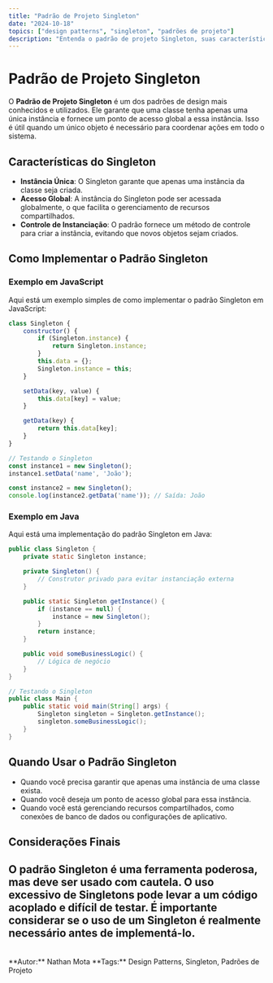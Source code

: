 ```yaml
---
title: "Padrão de Projeto Singleton"
date: "2024-10-18"
topics: ["design patterns", "singleton", "padrões de projeto"]
description: "Entenda o padrão de projeto Singleton, suas características e como implementá-lo em suas aplicações."
---
```


# Padrão de Projeto Singleton

O **Padrão de Projeto Singleton** é um dos padrões de design mais conhecidos e utilizados. Ele garante que uma classe tenha apenas uma única instância e fornece um ponto de acesso global a essa instância. Isso é útil quando um único objeto é necessário para coordenar ações em todo o sistema.

## Características do Singleton

- **Instância Única**: O Singleton garante que apenas uma instância da classe seja criada.
- **Acesso Global**: A instância do Singleton pode ser acessada globalmente, o que facilita o gerenciamento de recursos compartilhados.
- **Controle de Instanciação**: O padrão fornece um método de controle para criar a instância, evitando que novos objetos sejam criados.

## Como Implementar o Padrão Singleton

### Exemplo em JavaScript

Aqui está um exemplo simples de como implementar o padrão Singleton em JavaScript:

```javascript
class Singleton {
    constructor() {
        if (Singleton.instance) {
            return Singleton.instance;
        }
        this.data = {};
        Singleton.instance = this;
    }

    setData(key, value) {
        this.data[key] = value;
    }

    getData(key) {
        return this.data[key];
    }
}

// Testando o Singleton
const instance1 = new Singleton();
instance1.setData('name', 'João');

const instance2 = new Singleton();
console.log(instance2.getData('name')); // Saída: João
```

### Exemplo em Java

Aqui está uma implementação do padrão Singleton em Java:

```java
public class Singleton {
    private static Singleton instance;

    private Singleton() {
        // Construtor privado para evitar instanciação externa
    }

    public static Singleton getInstance() {
        if (instance == null) {
            instance = new Singleton();
        }
        return instance;
    }

    public void someBusinessLogic() {
        // Lógica de negócio
    }
}

// Testando o Singleton
public class Main {
    public static void main(String[] args) {
        Singleton singleton = Singleton.getInstance();
        singleton.someBusinessLogic();
    }
}
```

## Quando Usar o Padrão Singleton

- Quando você precisa garantir que apenas uma instância de uma classe exista.
- Quando você deseja um ponto de acesso global para essa instância.
- Quando você está gerenciando recursos compartilhados, como conexões de banco de dados ou configurações de aplicativo.

## Considerações Finais

O padrão Singleton é uma ferramenta poderosa, mas deve ser usado com cautela. O uso excessivo de Singletons pode levar a um código acoplado e difícil de testar. É importante considerar se o uso de um Singleton é realmente necessário antes de implementá-lo.
<br/>
---
<br/>
**Autor:** Nathan Mota  
**Tags:** Design Patterns, Singleton, Padrões de Projeto
<br/><br/>